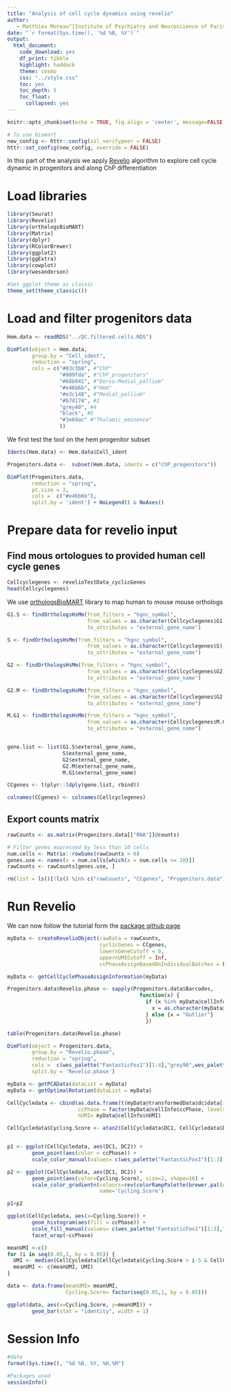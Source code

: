 ```yaml
---
title: "Analysis of cell cycle dynamics using revelio"
author:
   - Matthieu Moreau^[Institute of Psychiatry and Neuroscience of Paris, INSERM U1266, 75014, Paris, France, matthieu.moreau@inserm.fr] [![](https://orcid.org/sites/default/files/images/orcid_16x16.png)](https://orcid.org/0000-0002-2592-2373)
date: "`r format(Sys.time(), '%d %B, %Y')`"
output: 
  html_document: 
    code_download: yes
    df_print: tibble
    highlight: haddock
    theme: cosmo
    css: "../style.css"
    toc: yes
    toc_depth: 5
    toc_float:
      collapsed: yes
---
```


```r
knitr::opts_chunk$set(echo = TRUE, fig.align = 'center', message=FALSE, warning=FALSE)

# To use biomart 
new_config <- httr::config(ssl_verifypeer = FALSE)
httr::set_config(new_config, override = FALSE)
```

In this part of the analysis we apply [Revelio](https://github.com/danielschw188/Revelio) algorithm to explore cell cycle dynamic in progenitors and along ChP differentiation

# Load libraries

```r
library(Seurat)
library(Revelio)
library(orthologsBioMART)
library(Matrix)
library(dplyr)
library(RColorBrewer)
library(ggplot2)
library(ggExtra)
library(cowplot)
library(wesanderson)

#Set ggplot theme as classic
theme_set(theme_classic())
```

# Load and filter progenitors data

```r
Hem.data <- readRDS("../QC.filtered.cells.RDS")
```

```r
DimPlot(object = Hem.data,
        group.by = "Cell_ident",
        reduction = "spring",
        cols = c("#83c3b8", #"ChP"
                 "#009fda", #"ChP_progenitors"
                 "#68b041", #"Dorso-Medial_pallium"
                 "#e46b6b", #"Hem"
                 "#e3c148", #"Medial_pallium"
                 "#b7d174", #2
                 "grey40", #4
                 "black", #5
                 "#3e69ac" #"Thalamic_eminence"
                 ))
```
We first test the tool on the hem progenitor subset

```r
Idents(Hem.data) <- Hem.data$Cell_ident
```


```r
Progenitors.data <-  subset(Hem.data, idents = c("ChP_progenitors"))

DimPlot(Progenitors.data,
        reduction = "spring",
        pt.size = 2,
        cols =  c("#e46b6b"),
        split.by = 'ident') + NoLegend() & NoAxes()
```

# Prepare data for revelio input

## Find mous ortologues to provided human cell cycle genes

```r
Cellcyclegenes <- revelioTestData_cyclicGenes
head(Cellcyclegenes)
```

We use [orthologsBioMART](https://vitkl.github.io/orthologsBioMART/index.html) library to map human to mouse mouse orthologs

```r
G1.S <- findOrthologsHsMm(from_filters = "hgnc_symbol",
                          from_values = as.character(Cellcyclegenes$G1.S), 
                          to_attributes = "external_gene_name")

S <- findOrthologsHsMm(from_filters = "hgnc_symbol",
                          from_values = as.character(Cellcyclegenes$S), 
                          to_attributes = "external_gene_name")

G2 <- findOrthologsHsMm(from_filters = "hgnc_symbol",
                          from_values = as.character(Cellcyclegenes$G2), 
                          to_attributes = "external_gene_name")

G2.M <- findOrthologsHsMm(from_filters = "hgnc_symbol",
                          from_values = as.character(Cellcyclegenes$G2.M), 
                          to_attributes = "external_gene_name")

M.G1 <- findOrthologsHsMm(from_filters = "hgnc_symbol",
                          from_values = as.character(Cellcyclegenes$M.G1), 
                          to_attributes = "external_gene_name")


gene.list <- list(G1.S$external_gene_name,
                  S$external_gene_name,
                  G2$external_gene_name,
                  G2.M$external_gene_name,
                  M.G1$external_gene_name)

CCgenes <- t(plyr::ldply(gene.list, rbind))

colnames(CCgenes) <- colnames(Cellcyclegenes)
```


## Export counts matrix

```r
rawCounts <- as.matrix(Progenitors.data[["RNA"]]@counts)
```

```r
# Filter genes expressed by less than 10 cells
num.cells <- Matrix::rowSums(rawCounts > 0)
genes.use <- names(x = num.cells[which(x = num.cells >= 10)])
rawCounts <- rawCounts[genes.use, ]
```

```r
rm(list = ls()[!ls() %in% c("rawCounts", "CCgenes", "Progenitors.data")])
```

# Run Revelio

We can now follow the tutorial form the [package github page](https://github.com/danielschw188/Revelio) 

```r
myData <- createRevelioObject(rawData = rawCounts,
                              cyclicGenes = CCgenes,
                              lowernGeneCutoff = 0,
                              uppernUMICutoff = Inf,
                              ccPhaseAssignBasedOnIndividualBatches = F)
```
```r
myData <- getCellCyclePhaseAssignInformation(myData)
```
```r
Progenitors.data$Revelio.phase <- sapply(Progenitors.data$Barcodes,
                                           function(x) {
                                             if (x %in% myData@cellInfo$cellID) {
                                               x = as.character(myData@cellInfo[x,"ccPhase"])
                                             } else {x = "Outlier"}
                                             })

table(Progenitors.data$Revelio.phase)

DimPlot(object = Progenitors.data,
        group.by = "Revelio.phase",
        reduction = "spring",
        cols =  c(wes_palette("FantasticFox1")[1:4],"grey90",wes_palette("FantasticFox1")[5]),
        split.by = 'Revelio.phase')
```


```r
myData <- getPCAData(dataList = myData)
myData <- getOptimalRotation(dataList = myData)
```


```r
CellCycledata <- cbind(as.data.frame(t(myData@transformedData$dc$data[1:2,])),
                       ccPhase = factor(myData@cellInfo$ccPhase, levels = c("G1.S", "S", "G2", "G2.M", "M.G1")),
                       nUMI= myData@cellInfo$nUMI)

CellCycledata$Cycling.Score <- atan2(CellCycledata$DC1, CellCycledata$DC2) / 2 / pi + .5


p1 <- ggplot(CellCycledata, aes(DC1, DC2)) +
        geom_point(aes(color = ccPhase)) +
        scale_color_manual(values= c(wes_palette("FantasticFox1")[1:3],"grey40",wes_palette("FantasticFox1")[5]))

p2 <- ggplot(CellCycledata, aes(DC1, DC2)) +
        geom_point(aes(color=Cycling.Score), size=2, shape=16) + 
        scale_color_gradientn(colours=rev(colorRampPalette(brewer.pal(n =11, name = "Spectral"))(100)),
                              name='Cycling.Score')

p1+p2
```


```r
ggplot(CellCycledata, aes(x=Cycling.Score)) +
        geom_histogram(aes(fill = ccPhase)) +
        scale_fill_manual(values= c(wes_palette("FantasticFox1")[1:3],"grey40",wes_palette("FantasticFox1")[5])) +
        facet_wrap(~ccPhase)
```
```r
meanUMI <-c()
for (i in seq(0.05,1, by = 0.05)) {
  UMI <- median(CellCycledata[CellCycledata$Cycling.Score > i-5 & CellCycledata$Cycling.Score <=i,"nUMI"])
  meanUMI <- c(meanUMI, UMI)
}

data <- data.frame(meanUMI= meanUMI,
                   Cycling.Score= factor(seq(0.05,1, by = 0.05)))

ggplot(data, aes(x=Cycling.Score, y=meanUMI)) +
        geom_bar(stat = "identity", width = 1)
```


# Session Info

```r
#date
format(Sys.time(), "%d %B, %Y, %H,%M")

#Packages used
sessionInfo()
```



